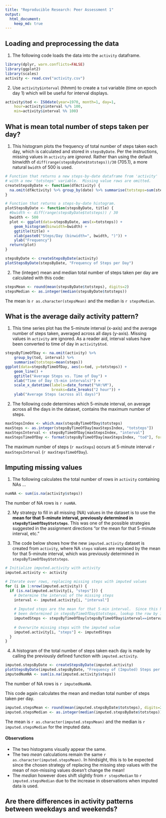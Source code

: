 ```yaml
---
title: "Reproducible Research: Peer Assessment 1"
output: 
  html_document:
    keep_md: true
---
```



## Loading and preprocessing the data
1. The following code loads the data into the `activity` dataframe.
```r
library(dplyr, warn.conflicts=FALSE)
library(ggplot2)
library(scales)
activity <- read.csv("activity.csv")
```

2. Use `activity$interval` (hhmm) to create a `tod` variable (time on epoch day 1) which will be useful for interval displays.
```r
activity$tod <- ISOdate(year=1970, month=1, day=1,
    hour=activity$interval %/% 100,
    min=activity$interval %% 100)
```



## What is mean total number of steps taken per day?
1. This histogram plots the frequency of total number of steps taken each day, which is calculated and stored in `stepsByDate`.  Per the instructions, missing values in `activity` are *ignored*.  Rather than using the default binwidth of `diff(range(stepsByDate$totsteps))/30` (705.1), a more natural `bwidth` of 500 is used.
```r
# Function that returns a new steps-by-date dataframe from 'activity'
# with a new 'totsteps' variable.  Missing value rows are omitted.
createStepsByDate <- function(dfActivity) {
  na.omit(dfActivity) %>% group_by(date) %>% summarise(totsteps=sum(steps))
}

# Function that returns a steps-by-date histogram.
plotStepsByDate <- function(stepsByDate, title) {
  #bwidth <- diff(range(stepsByDate$totsteps)) / 30
  bwidth <- 500
  plot <- ggplot(data=stepsByDate, aes(x=totsteps)) +
    geom_histogram(binwidth=bwidth) +
    ggtitle(title) +
    xlab(paste0("Steps/Day (binwidth=", bwidth, ")")) +
    ylab("Frequency")
  return(plot)
}
```
```r
stepsByDate <- createStepsByDate(activity)
plotStepsByDate(stepsByDate, "Frequency of Steps per Day")
```

2. The (integer) mean and median total number of steps taken per day are calculated with this code:
```r
stepsMean <- round(mean(stepsByDate$totsteps), digits=2)
stepsMedian <- as.integer(median(stepsByDate$totsteps))
```
The mean is ``r as.character(stepsMean)`` and the median is ``r stepsMedian``.



## What is the average daily activity pattern?
1. This time series plot has the 5-minute interval (x-axis) and the average number of steps taken, averaged across all days (y-axis).  Missing values in `activity` are ignored.  As a reader aid, interval values have been converted to time of day in `activity$tod`.
```r
stepsByTimeOfDay <- na.omit(activity) %>%
    group_by(tod, interval) %>%
    summarise(totsteps=mean(steps))
ggplot(data=stepsByTimeOfDay, aes(x=tod, y=totsteps)) +
    geom_line() +
    ggtitle("Average Steps vs. Time of Day") +
    xlab("Time of Day (5-min intervals)") +
    scale_x_datetime(labels=date_format("%H:%M"),
                     breaks=date_breaks("2 hour")) +
    ylab("Average Steps (across all days)")
```

2. The following code determines which 5-minute interval, on average across all the days in the dataset, contains the maximum number of steps.
```r
maxStepsIndex <- which.max(stepsByTimeOfDay$totsteps)
maxSteps <- as.integer(stepsByTimeOfDay[maxStepsIndex, "totsteps"])
maxStepsInterval <- stepsByTimeOfDay[maxStepsIndex, "interval"]
maxStepsTimeOfDay <- format(stepsByTimeOfDay[maxStepsIndex, "tod"], format="%H:%M")
```
The maximum number of steps (`r maxSteps`) occurs at 5-minute interval ``r maxStepsInterval`` (`r maxStepsTimeOfDay`).



## Imputing missing values
1. The following calculates the total number of rows in `activity` containing NAs ...
```r
numNA <- sum(is.na(activity$steps))
```
The number of NA rows is ``r numNA``.

2. My strategy to fill in all missing (NA) values in the dataset is to use the **mean for that 5-minute interval, previously determined in `stepsByTimeOfDay$totsteps`**.  This was one of the possible strategies suggested in the assignment directions "or the mean for that 5-minute interval, etc."

3. The code below shows how the new `imputed.activity` dataset is created from `activity`, where NA `steps` values are replaced by the mean for that 5-minute interval, which was previously determined in `stepsByTimeOfDay$totsteps`.
```r
# Initialize imputed.activity with activity
imputed.activity <- activity

# Iterate over rows, replacing missing steps with imputed values
for (i in 1:nrow(imputed.activity)) {
  if (is.na(imputed.activity[i, "steps"])) {
    # Determine the interval of the missing steps
    interval <- imputed.activity[i, "interval"]
    
    # Imputed steps are the mean for that 5-min interval.  Since this has already
    # been determined in stepsByTimeOfDay$totsteps, lookup the row by interval.
    imputedSteps <- stepsByTimeOfDay[stepsByTimeOfDay$interval==interval, "totsteps"]
    
    # Overwrite missing steps with the imputed value
    imputed.activity[i, "steps"] <- imputedSteps
  }
}
```



4. A histogram of the total number of steps taken each day is made by calling the previously defined function with `imputed.activity`.
```r
imputed.stepsByDate <- createStepsByDate(imputed.activity)
plotStepsByDate(imputed.stepsByDate, "Frequency of (Imputed) Steps per Day")
imputedNumNA <- sum(is.na(imputed.activity$steps))
```
The number of NA rows is ``r imputedNumNA``.

This code again calculates the mean and median total number of steps taken per day.
```r
imputed.stepsMean <- round(mean(imputed.stepsByDate$totsteps), digits=2)
imputed.stepsMedian <- as.integer(median(imputed.stepsByDate$totsteps))
```
The mean is ``r as.character(imputed.stepsMean)`` and the median is ``r imputed.stepsMedian`` for the imputed data.

#### Observations
- The two histograms visually appear the same.
- The two *mean* calculations remain the same ``r as.character(imputed.stepsMean)``.  In hindsight, this is to be expected since the chosen strategy of replacing the missing step values with the mean of non-missing values doesn't change the mean!
- The *median* however does shift slightly from ``r stepsMedian`` to ``r imputed.stepsMedian`` due to the increase in observations when imputed data is used.



## Are there differences in activity patterns between weekdays and weekends?
